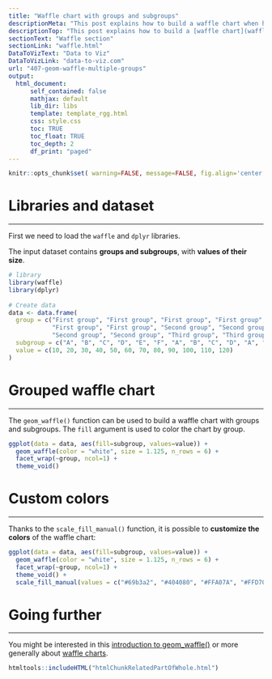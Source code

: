 ```yaml
---
title: "Waffle chart with groups and subgroups"
descriptionMeta: "This post explains how to build a waffle chart when have both groups and subgroups using the geom_waffle() function. It uses the waffle package, provides reproducible code and explain how to customize the chart."
descriptionTop: "This post explains how to build a [waffle chart](waffle.html) when have both **groups and subgroups** using the `geom_waffle()` function. For an introduction to [waffle chart](waffle.html), check [this post](406-geom-waffle-introduction.html)"
sectionText: "Waffle section"
sectionLink: "waffle.html"
DataToVizText: "Data to Viz"
DataToVizLink: "data-to-viz.com"
url: "407-geom-waffle-multiple-groups"
output:
  html_document:
      self_contained: false    
      mathjax: default
      lib_dir: libs
      template: template_rgg.html
      css: style.css
      toc: TRUE
      toc_float: TRUE
      toc_depth: 2
      df_print: "paged"
---
```



```r
knitr::opts_chunk$set( warning=FALSE, message=FALSE, fig.align='center')
```

<div class="container">


# Libraries and dataset
***

First we need to load the `waffle` and `dplyr` libraries.

The input dataset contains **groups and subgroups**, with **values of their size**.

```r
# library
library(waffle)
library(dplyr)
 
# Create data
data <- data.frame(
  group = c("First group", "First group", "First group", "First group",
            "First group", "First group", "Second group", "Second group",
            "Second group", "Second group", "Third group", "Third group"),
  subgroup = c("A", "B", "C", "D", "E", "F", "A", "B", "C", "D", "A", "B"),
  value = c(10, 20, 30, 40, 50, 60, 70, 80, 90, 100, 110, 120)
)
```



# Grouped waffle chart
***

The `geom_waffle()` function can be used to build a waffle chart with groups and subgroups. The `fill` argument is used to color the chart by group.

```r
ggplot(data = data, aes(fill=subgroup, values=value)) +
  geom_waffle(color = "white", size = 1.125, n_rows = 6) +
  facet_wrap(~group, ncol=1) +
  theme_void()
```



# Custom colors
***

Thanks to the `scale_fill_manual()` function, it is possible to **customize the colors** of the waffle chart:

```r
ggplot(data = data, aes(fill=subgroup, values=value)) +
  geom_waffle(color = "white", size = 1.125, n_rows = 6) +
  facet_wrap(~group, ncol=1) +
  theme_void() +
  scale_fill_manual(values = c("#69b3a2", "#404080", "#FFA07A", "#FFD700", "#FF6347", "#4682B4"))
```




# Going further
***

You might be interested in this [introduction to geom_waffle()](406-geom-waffle-introduction.html) or more generally about [waffle charts](waffle.html).




<!-- Close container -->
</div>




```r
htmltools::includeHTML("htmlChunkRelatedPartOfWhole.html")
```
